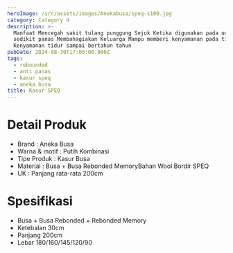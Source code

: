 ```yaml
---
heroImage: /src/assets/images/Anekabusa/speq-s100.jpg
category: Category 4
description: >-
  Manfaat Mencegah sakit tulang punggung Sejuk Ketika digunakan pada udara
  sedikit panas Membahagiakan Keluarga Mampu memberi kenyamanan pada tidur anda
  Kenyamanan tidur sampai bertahun tahun
pubDate: 2024-08-30T17:00:00.000Z
tags:
  - rebounded
  - anti panas
  - kasur speq
  - aneka busa
title: Kasur SPEQ
---
```


# Detail Produk

- Brand : Aneka Busa
- Warna & motif : Putih Kombinasi
- Tipe Produk : Kasur Busa
- Material : Busa + Busa Rebonded MemoryBahan Wool Bordir SPEQ
- UK : Panjang rata-rata 200cm

# Spesifikasi

- Busa + Busa Rebonded + Rebonded Memory
- Ketebalan 30cm
- Panjang 200cm
- Lebar 180/160/145/120/90
